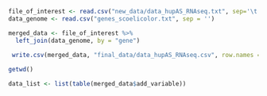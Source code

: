 
```r
file_of_interest <- read.csv("new_data/data_hupAS_RNAseq.txt", sep='\t')
data_genome <- read.csv("genes_scoelicolor.txt", sep = '')

```

```r

merged_data <- file_of_interest %>%
  left_join(data_genome, by = "gene")
  
 write.csv(merged_data, "final_data/data_hupAS_RNAseq.csv", row.names = FALSE)

```

```r
getwd()
```

```r

data_list <- list(table(merged_data$add_variable))

```

